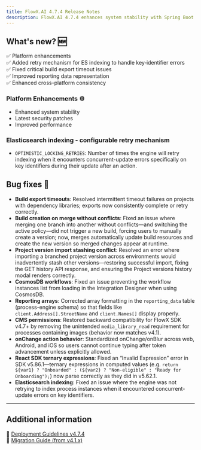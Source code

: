 ```yaml
---
title: FlowX.AI 4.7.4 Release Notes
description: FlowX.AI 4.7.4 enhances system stability with Spring Boot updates and resolves critical issues across build exports, reporting, SDK functionality, and cross-platform consistency to deliver a more reliable development experience! 🚀
---
```


## **What's new? 🆕**

✅ Platform enhancements                    
✅ Added retry mechanism for ES indexing to handle key‑identifier errors                      
✅ Fixed critical build export timeout issues      
✅ Improved reporting data representation           
✅ Enhanced cross-platform consistency                  


### Platform Enhancements ⚙️

- Enhanced system stability
- Latest security patches
- Improved performance

### Elasticsearch indexing - configurable retry mechanism

- `OPTIMISTIC_LOCKING_RETRIES`: Number of times the engine will retry indexing when it encounters concurrent-update errors specifically on key identifiers during their update after an action.

<Card title="Elasticsearch indexing configuration" href="../../4.7.x/setup-guides/flowx-engine-setup-guide/configuring-elasticsearch-indexing/elasticsearch-indexing#configuration" icon="file"/>




## **Bug fixes** 🐞  

- **Build export timeouts**: Resolved intermittent timeout failures on projects with dependency libraries; exports now consistently complete or retry correctly.  
- **Build creation on merge without conflicts**: Fixed an issue where merging one branch into another without conflicts—and switching the active policy—did not trigger a new build, forcing users to manually create a version; now, merges automatically update build resources and create the new version so merged changes appear at runtime.
- **Project version import stashing conflict**: Resolved an error where importing a branched project version across environments would inadvertently stash other versions—restoring successful import, fixing the GET history API response, and ensuring the Project versions history modal renders correctly.
- **CosmosDB workflows**: Fixed an issue preventing the workflow instances list from loading in the Integration Designer when using CosmosDB.  
- **Reporting arrays**: Corrected array formatting in the `reporting_data` table (process-engine schema) so that fields like `client.Address[].StreetName` and `client.Names[]` display properly.  
- **CMS permissions**: Restored backward compatibility for FlowX SDK v4.7+ by removing the unintended `media_library_read` requirement for processes containing images (behavior now matches v4.1).  
- **onChange action behavior**: Standardized onChange/onBlur across web, Android, and iOS so users cannot continue typing after token advancement unless explicitly allowed.  
- **React SDK ternary expressions**: Fixed an “Invalid Expression” error in SDK v5.86.1—ternary expressions in computed values (e.g. `return ${var1} ? "Onboarded" : (${var2} ? "Non-eligible" : "Ready for Onboarding");`) now parse correctly as they did in v5.62.1.
- **Elasticsearch indexing**: Fixed an issue where the engine was not retrying to index process instances when it encountered concurrent-update errors on key identifiers.
---

## **Additional information**  

📌 [Deployment Guidelines v4.7.4](./deployment-guidelines-v4.7.4)  
📌 [Migration Guide (from v4.1.x)](./migrating-from-v4.1.x-to-v4.7.4)